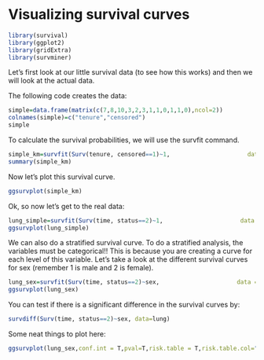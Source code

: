 # Visualizing survival curves

```r
library(survival)
library(ggplot2)
library(gridExtra)
library(survminer)

```


Let's first look at our little survival data (to see how this works) and then we will look at the actual data.  \

The following code creates the data:

```r

simple=data.frame(matrix(c(7,8,10,3,2,3,1,1,0,1,1,0),ncol=2))
colnames(simple)=c("tenure","censored")
simple

```


To calculate the survival probabilities, we will use the survfit command.

```r

simple_km=survfit(Surv(tenure, censored==1)~1,                      data = simple)
summary(simple_km)

```
Now let's plot this survival curve.
```r

ggsurvplot(simple_km)

```
Ok, so now let's get to the real data:

```r

lung_simple=survfit(Surv(time, status==2)~1,                      data = lung)
ggsurvplot(lung_simple)

```

We can also do a stratified survival curve.  To do a stratified analysis, the variables must be categorical!! This is because you are creating a curve for each level of this variable. Let's take a look at the different survival curves for sex (remember 1 is male and 2 is female). 

```r

lung_sex=survfit(Surv(time, status==2)~sex,                      data = lung)
ggsurvplot(lung_sex)

```

You can test if there is a significant difference in the survival curves by:

```r

survdiff(Surv(time, status==2)~sex, data=lung)

```
Some neat things to plot here:

```r

ggsurvplot(lung_sex,conf.int = T,pval=T,risk.table = T,risk.table.col="sex", legend.labs=c("Male","Female"),risk.table.height = 0.4)

```


